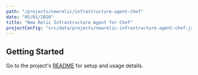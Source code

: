 ```yaml
---
path: "/projects/newrelic/infrastructure-agent-chef"
date: "05/01/2020"
title: "New Relic Infrastructure Agent for Chef"
projectConfig: "src/data/projects/newrelic-infrastructure-agent-chef.json"
---
```


## Getting Started

Go to the project's [README](https://github.com/newrelic/infrastructure-agent-chef#readme) for setup and usage details.





